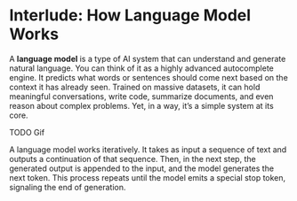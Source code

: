 # Interlude: How Language Model Works

A **language model** is a type of AI system that can understand and generate natural language.
You can think of it as a highly advanced autocomplete engine.
It predicts what words or sentences should come next based on the context it has already seen.
Trained on massive datasets, it can hold meaningful conversations, write code, summarize documents, and even reason about complex problems.
Yet, in a way, it’s a simple system at its core.

TODO Gif

A language model works iteratively.
It takes as input a sequence of text and outputs a continuation of that sequence.
Then, in the next step, the generated output is appended to the input, and the model generates the next token.
This process repeats until the model emits a special stop token, signaling the end of generation.
